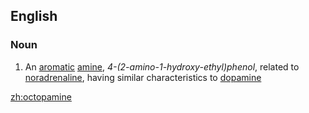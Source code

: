 ==English==

===Noun===
{{wikipedia}}
{{en-noun|-}}

#{{organic compound}} An [[aromatic]] [[amine]], ''4-(2-amino-1-hydroxy-ethyl)phenol'', related to [[noradrenaline]], having similar characteristics to [[dopamine]]

[[zh:octopamine]]